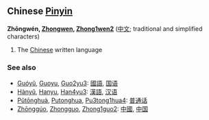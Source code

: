 ==Chinese [[Pinyin]]==
'''Zhōngwén, [[Zhongwen]], [[Zhong1wen2]]''' ([[中文]]; traditional and simplified characters) 

# The [[Chinese]] written language 

===See also===
*[[Guóyǔ]], [[Guoyu]], [[Guo2yu3]]: [[國語]], [[国语]]
*[[Hànyǔ]], [[Hanyu]], [[Han4yu3]]: [[漢語]], [[汉语]]
*[[Pǔtōnghuà]], [[Putonghua]], [[Pu3tong1hua4]]: [[普通话]]
*[[Zhōnggúo]], [[Zhongguo]], [[Zhong1guo2]]: [[中國 ]], [[中国]]